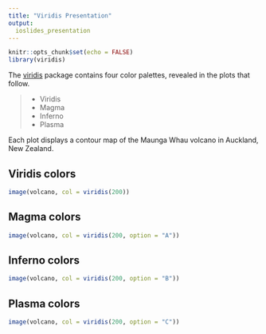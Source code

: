 ```yaml
---
title: "Viridis Presentation"
output: 
  ioslides_presentation
---
```


```r
knitr::opts_chunk$set(echo = FALSE)
library(viridis)
```

The [viridis](https://github.com/sjmgarnier/viridis) package contains four color palettes, revealed in the plots that follow. 

>- Viridis
>- Magma
>- Inferno
>- Plasma

Each plot displays a contour map of the Maunga Whau volcano in Auckland, New Zealand.

## Viridis colors

```r
image(volcano, col = viridis(200))
```

## Magma colors

```r
image(volcano, col = viridis(200, option = "A"))
```

## Inferno colors

```r
image(volcano, col = viridis(200, option = "B"))
```

## Plasma colors

```r
image(volcano, col = viridis(200, option = "C"))
```
